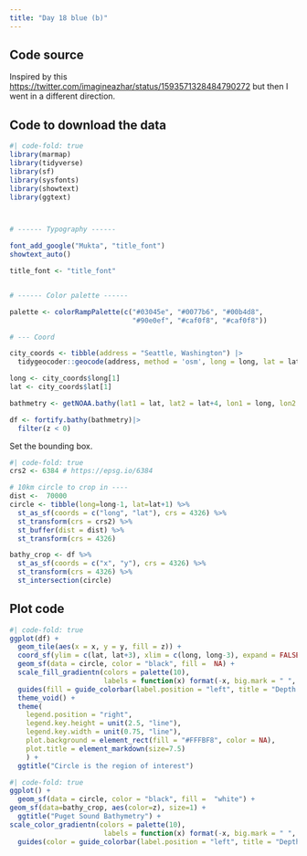 ```yaml
---
title: "Day 18 blue (b)"
---
```


## Code source

Inspired by this
[https://twitter.com/imagineazhar/status/1593571328484790272](https://twitter.com/imagineazhar/status/1593571328484790272)
but then I went in a different direction.

## Code to download the data

```r
#| code-fold: true
library(marmap)
library(tidyverse)
library(sf)
library(sysfonts)
library(showtext)
library(ggtext)



# ------ Typography ------ 

font_add_google("Mukta", "title_font")
showtext_auto()

title_font <- "title_font"


# ------ Color palette ------ 

palette <- colorRampPalette(c("#03045e", "#0077b6", "#00b4d8",
                              "#90e0ef", "#caf0f8", "#caf0f8"))

# --- Coord

city_coords <- tibble(address = "Seattle, Washington") |> 
  tidygeocoder::geocode(address, method = 'osm', long = long, lat = lat)

long <- city_coords$long[1]
lat <- city_coords$lat[1]

bathmetry <- getNOAA.bathy(lat1 = lat, lat2 = lat+4, lon1 = long, lon2 = long-3, resolution = 1)

df <- fortify.bathy(bathmetry)|>
  filter(z < 0)
```

Set the bounding box.

```r
#| code-fold: true
crs2 <- 6384 # https://epsg.io/6384

# 10km circle to crop in ----
dist <-  70000
circle <- tibble(long=long-1, lat=lat+1) %>%
  st_as_sf(coords = c("long", "lat"), crs = 4326) %>%
  st_transform(crs = crs2) %>%
  st_buffer(dist = dist) %>%
  st_transform(crs = 4326)

bathy_crop <- df %>%
  st_as_sf(coords = c("x", "y"), crs = 4326) %>%
  st_transform(crs = 4326) %>%
  st_intersection(circle)
```

## Plot code

```r
#| code-fold: true
ggplot(df) +
  geom_tile(aes(x = x, y = y, fill = z)) +
  coord_sf(ylim = c(lat, lat+3), xlim = c(long, long-3), expand = FALSE) +
  geom_sf(data = circle, color = "black", fill =  NA) +
  scale_fill_gradientn(colors = palette(10),
                       labels = function(x) format(-x, big.mark = " ", trim = TRUE)) +
  guides(fill = guide_colorbar(label.position = "left", title = "Depth (m)")) +
  theme_void() +
  theme(
    legend.position = "right",
    legend.key.height = unit(2.5, "line"),
    legend.key.width = unit(0.75, "line"),
    plot.background = element_rect(fill = "#FFFBF8", color = NA),
    plot.title = element_markdown(size=7.5)
    ) + 
  ggtitle("Circle is the region of interest")
```


```r
#| code-fold: true
ggplot() +
  geom_sf(data = circle, color = "black", fill =  "white") +
geom_sf(data=bathy_crop, aes(color=z), size=1) +
  ggtitle("Puget Sound Bathymetry") +
scale_color_gradientn(colors = palette(10),
                       labels = function(x) format(-x, big.mark = " ", trim = TRUE)) +
  guides(color = guide_colorbar(label.position = "left", title = "Depth (m)"))
```